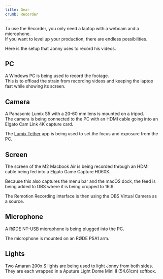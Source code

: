 ```yaml
---
title: Gear
crumb: Recorder
---
```


To use the Recorder, you only need a laptop with a webcam and a microphone.  
If you want to level up your production, there are endless possibilities.

Here is the setup that Jonny uses to record his videos.

## PC

A Windows PC is being used to record the footage.  
This is to offload the strain from recording videos and keeping the laptop fast while showing its screen.

## Camera

A Panasonic Lumix S5 with a 20-60 mm lens is mounted on a tripod.  
The camera is being connected to the PC with an HDMI cable going into an Elgato Cam Link 4K capture card.

The [Lumix Tether](https://av.jpn.support.panasonic.com/support/global/cs/soft/download/d_lumixtether.html) app is being used to set the focus and exposure from the PC.

## Screen

The screen of the M2 Macbook Air is being recorded through an HDMI cable being fed into a Elgato Game Capture HD60X.

Because this also captures the menu bar and the macOS dock, the feed is being added to OBS where it is being cropped to 16:9.

The Remotion Recording interface is then using the OBS Virtual Camera as a source.

## Microphone

A RØDE NT-USB microphone is being plugged into the PC.

The microphone is mounted on an RØDE PSA1 arm.

## Lights

Two Amaran 200x S lights are being used to light Jonny from both sides.  
They are each wrapped in a Aputure Light Dome Mini II (54.61cm) softbox.
